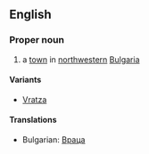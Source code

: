 ==English==

===Proper noun===

# a [[town]] in [[northwestern]] [[Bulgaria]]

====Variants====

*[[Vratza]]

====Translations====

*Bulgarian: [[Враца]]